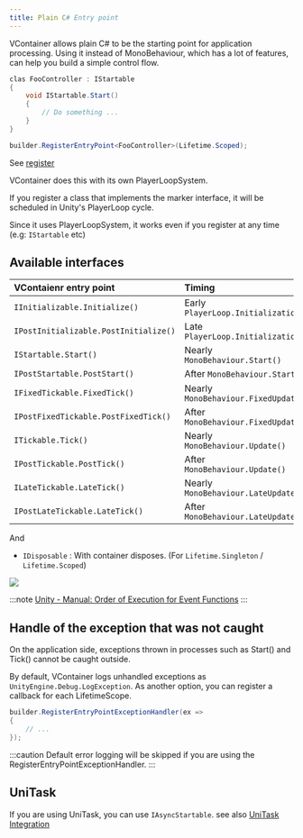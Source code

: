```yaml
---
title: Plain C# Entry point
---
```


VContainer allows plain C# to be the starting point for application processing.
Using it instead of MonoBehaviour, which has a lot of features, can help you build a simple control flow.

```csharp
clas FooController : IStartable
{
    void IStartable.Start()
    {
        // Do something ...
    }
}
```

```csharp
builder.RegisterEntryPoint<FooController>(Lifetime.Scoped);
```

See [register](../registering/register-type#register-lifecycle-marker-interfaces)

VContainer does this with its own PlayerLoopSystem.

If you register a class that implements the marker interface, it will be scheduled in Unity's PlayerLoop cycle.

Since it uses PlayerLoopSystem, it works even if you register at any time (e.g: `IStartable` etc)


## Available interfaces

| VContaienr entry point                | Timing |
|:--------------------------------------|:----------------------------------|
| `IInitializable.Initialize()`         | Early `PlayerLoop.Initialization` |
| `IPostInitializable.PostInitialize()` | Late `PlayerLoop.Initialization`  |
| `IStartable.Start()`                  | Nearly `MonoBehaviour.Start()`    |
| `IPostStartable.PostStart()`          | After `MonoBehaviour.Start()`     |
| `IFixedTickable.FixedTick()`          | Nearly `MonoBehaviour.FixedUpdate()` |
| `IPostFixedTickable.PostFixedTick()`  | After `MonoBehaviour.FixedUpdate()` |
| `ITickable.Tick()`                    | Nearly `MonoBehaviour.Update()` |
| `IPostTickable.PostTick()`            | After `MonoBehaviour.Update()` |
| `ILateTickable.LateTick()`            | Nearly `MonoBehaviour.LateUpdate()` |
| `IPostLateTickable.LateTick()`        | After `MonoBehaviour.LateUpdate()` |

And

- `IDisposable` : With container disposes. (For `Lifetime.Singleton` / `Lifetime.Scoped`)

![](./assets/lifecycle_diagram.png)

:::note
[Unity - Manual: Order of Execution for Event Functions](https://docs.unity3d.com/Manual/ExecutionOrder.html)
:::

## Handle of the exception that was not caught

On the application side, exceptions thrown in processes such as Start() and Tick() cannot be caught outside.

By default, VContainer logs unhandled exceptions as `UnityEngine.Debug.LogException`.
As another option, you can register a callback for each LifetimeScope.

```csharp
builder.RegisterEntryPointExceptionHandler(ex =>
{
    // ...
});
```

:::caution
Default error logging will be skipped if you are using the RegisterEntryPointExceptionHandler.
:::

## UniTask

If you are using UniTask, you can use `IAsyncStartable`. see also [UniTask Integration](../integrations/unitask)